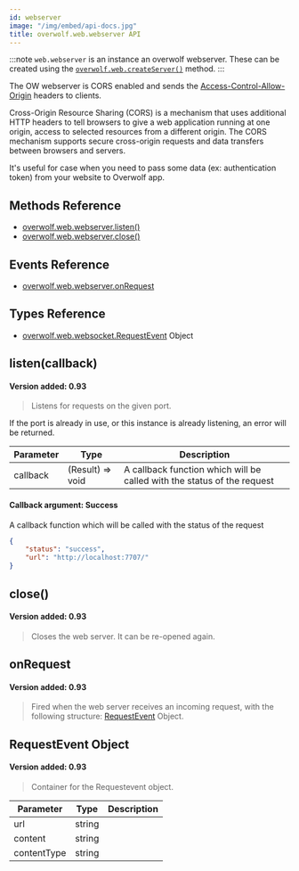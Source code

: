 ```yaml
---
id: webserver
image: "/img/embed/api-docs.jpg"
title: overwolf.web.webserver API
---
```


:::note
`web.webserver` is an instance an overwolf webserver. These can be created using the [`overwolf.web.createServer()`](.#createserverport-callback) method.
:::

The OW webserver is CORS enabled and sends the [Access-Control-Allow-Origin](https://developer.mozilla.org/en-US/docs/Web/HTTP/Headers/Access-Control-Allow-Origin) headers to clients.  

Cross-Origin Resource Sharing (CORS) is a mechanism that uses additional HTTP headers to tell browsers to give a web application running at one origin, access to selected resources from a different origin. The CORS mechanism supports secure cross-origin requests and data transfers between browsers and servers.  

It's useful for case when you need to pass some data (ex: authentication token) from your website to Overwolf app.

## Methods Reference

* [overwolf.web.webserver.listen()](#listencallback)
* [overwolf.web.webserver.close()](#close)

## Events Reference

* [overwolf.web.webserver.onRequest](#onrequest)

## Types Reference

* [overwolf.web.websocket.RequestEvent](#requestevent-object) Object

## listen(callback)
#### Version added: 0.93

> Listens for requests on the given port. 

If the port is already in use, or this instance is already listening, an error will be returned.

Parameter | Type                       | Description                                                             |
--------- | ---------------------------| ----------------------------------------------------------------------- |
callback  | (Result) => void           | A callback function which will be called with the status of the request    |

#### Callback argument: Success

A callback function which will be called with the status of the request

```json
{
    "status": "success",
    "url": "http://localhost:7707/"
}
```

## close()
#### Version added: 0.93

> Closes the web server. It can be re-opened again. 

## onRequest
#### Version added: 0.93

> Fired when the web server receives an incoming request, with the following structure: [RequestEvent](#requestevent-object) Object.


## RequestEvent Object
#### Version added: 0.93

> Container for the Requestevent object.

Parameter   | Type                 | Description                          |
----------- | ---------------------| ------------------------------------ |
url         | string               |                                      |
content     | string               |                                      |
contentType | string               |                                      |
